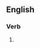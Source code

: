 ==English==

===Verb===
{{head|en|verb form}}

# {{present participle of|annihilate|lang=en|nocat=1}}